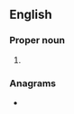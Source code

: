 ==English==

===Proper noun===
{{en-proper noun}}

# {{lb|en|US}} {{initialism of|{{w|Puerto Rico Reconstruction Administration}}|lang=en}}

===Anagrams===
* {{anagrams|en|a=aprr|Parr|parr}}